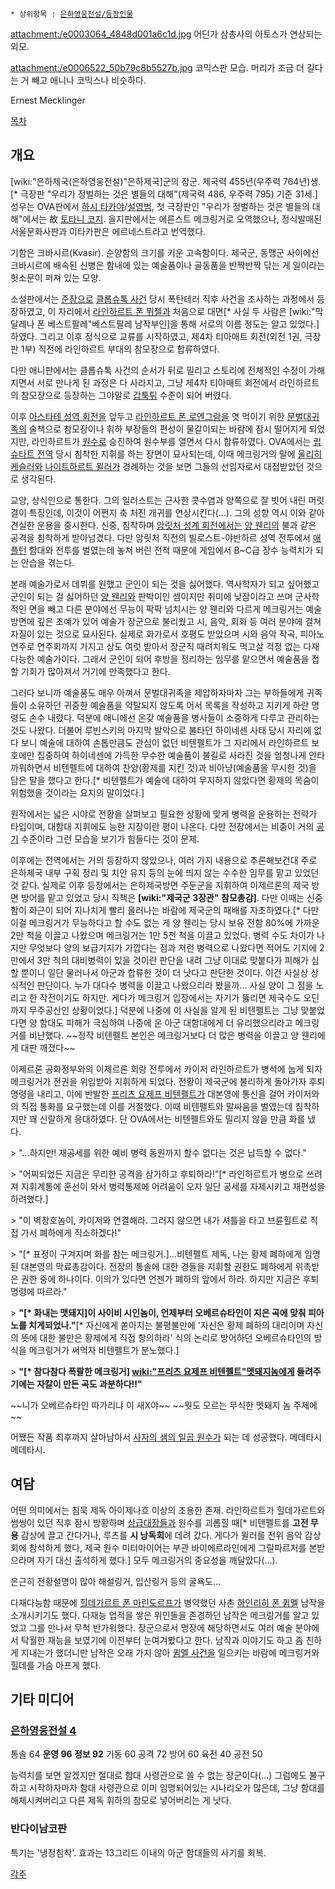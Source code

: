  * 상위항목 : [[은하영웅전설/등장인물]]

attachment:/e0003064_4848d001a6c1d.jpg
어딘가 삼총사의 아토스가 연상되는 외모.

attachment:/e0006522_50b79c8b5527b.jpg
코믹스판 모습. 머리가 조금 더 길다는 거 빼고 애니나 코믹스나 비슷하다.

Ernest Mecklinger

[[목차]]

== 개요 ==

[wiki:"은하제국(은하영웅전설)"은하제국]군의 장군. 제국력 455년(우주력 764년)생.[* 극장판 "우리가 정벌하는 것은 별들의 대해"(제국력 486, 우주력 795) 기준 31세.] 성우는 OVA판에서 [[하시 타카야]]/[[설영범]], 첫 극장판인 "우리가 정벌하는 것은 별들의 대해"에서는 故 [[토타니 코지]]. 을지판에서는 에른스트 메크링거로 오역했으나, 정식발매된 서울문화사판과 이타카판은 에르네스트라고 번역했다.

기함은 크바시르(Kvasir). 순양함의 크기를 키운 고속함이다. 제국군, 동맹군 사이에선 크바시르에 배속된 신병은 함내에 있는 예술품이나 골동품을 반짝반짝 닦는 게 일이라는 헛소문이 퍼져 있는 모양.

소설판에서는 [[준장]]으로 [[클롭슈톡 사건]] 당시 폭탄테러 직후 사건을 조사하는 과정에서 등장하였고, 이 자리에서 [[라인하르트 폰 뮈젤]]과 처음으로 대면[* 사실 두 사람은 [wiki:"막달레나 폰 베스트팔레"베스트팔레 남작부인]을 통해 서로의 이름 정도는 알고 있었다.]하였다. 그리고 이후 정식으로 교류를 시작하였고, 제4차 티아매트 회전(외전 1권, 극장판 1부) 직전에 라인하르트 부대의 참모장으로 합류하였다.

다만 애니판에서는 클롭슈톡 사건의 순서가 뒤로 밀리고 스토리에 전체적인 수정이 가해지면서 서로 만나게 된 과정은 다 사라지고, 그냥 제4차 티아매트 회전에서 라인하르트의 참모장으로 등장하는 그야말로 [[갑툭튀]] 수준이 되어 버렸다.

이후 [[아스타테 성역 회전]]을 앞두고 [[라인하르트 폰 로엔그람]]을 엿 먹이기 위한 [[문벌대귀족]]의 술책으로 참모장이나 휘하 부장들의 편성이 물갈이되는 바람에 잠시 떨어지게 되었지만, 라인하르트가 [[원수]]로 승진하여 원수부를 열면서 다시 합류하였다. OVA에서는 [[립슈타트 전역]] 당시 침착한 지휘를 하는 장면이 묘사되는데, 이때 메크링거의 말에 [[울리히 케슬러]]와 [[나이트하르트 뮐러]]가 경례하는 것을 보면 그들의 선임자로서 대접받았던 것으로 생각된다.

교양, 상식인으로 통한다. 그의 일러스트는 근사한 콧수염과 양쪽으로 잘 빗어 내린 머릿결이 특징인데, 이것이 어쩐지 축 처진 개귀를 연상시킨다(...). 그의 성향 역시 이와 같아 견실한 운용을 중시한다. 신중, 침착하며 [[암릿처 성계 회전]]에서는 [[양 웬리]]의 불과 같은 공격을 침착하게 받아넘겼다. 다만 암릿처 직전의 빌로스트-야반하르 성역 전투에서 [[애플턴]] 함대와 전투를 벌였는데 놓쳐 버린 전적 때문에 게임에서 B~C급 장수 능력치가 되는 안습을 겪는다.

본래 예술가로서 데뷔를 원했고 군인이 되는 것을 싫어했다. 역사학자가 되고 싶어했고 군인이 되는 걸 싫어하던 [[양 웬리]]와 판박이인 셈이지만 취미에 낮잠이라고 쓰며 군사학적인 면을 빼고 다른 분야에선 무능이 팍팍 넘치시는 양 웬리와 다르게 메크링거는 예술 방면에 깊은 조예가 있어 예술가 장군으로 불리웠고 시, 음악, 회화 등 여러 분야에 걸쳐 자질이 있는 것으로 묘사된다. 실제로 화가로서 호평도 받았으며 시와 음악 작곡, 피아노 연주로 연주회까지 가지고 상도 여럿 받아서 장군직 때려치워도 먹고살 걱정 없는 다재다능한 예술가이다. 그래서 군인이 되어 후방을 정리하는 임무를 맡으면서 예술품을 접할 기회가 많아져서 거기에 만족했다고 한다.

그러다 보니까 예술품도 매우 아껴서 문벌대귀족을 제압하자마자 그는 부하들에게 귀족들이 소유하던 귀중한 예술품을 약탈되지 않도록 어서 목록을 작성하고 지키게 하란 명령도 손수 내렸다. 덕분에 애니에선 온갖 예술품을 병사들이 소중하게 다루고 관리하는 것도 나왔다. 더불어 루빈스키의 마지막 발악으로 불타던 하이네센 사태 당시 자리에 없다 보니 예술에 대하여 손톱만큼도 관심이 없던 비텐펠트가 그 자리에서 라인하르트 보호에만 집중하여 하이네센에 가득한 무수한 예술품이 불길로 사라진 것을 엄청나게 안타까워하면서 비텐펠트에 대하여 찬양(황제를 지킨 것)과 비아냥(예술품을 무시한 것)을 담은 말을 했다고 한다.[* 비텐펠트가 예술에 대하여 무지하지 않았다면 황제의 목숨이 위험했을 것이라는 요지의 말이었다.]

원작에서는 넓은 시야로 전황을 살펴보고 필요한 상황에 맞게 병력을 운용하는 전략가 타입이며, 대함대 지휘에도 능한 지장이란 평이 나온다. 다만 전장에서는 비중이 거의 [[공기]] 수준이라 그런 모습을 보기가 힘들다는 것이 문제.

이후에는 전역에서는 거의 등장하지 않았으나, 여러 가지 내용으로 추론해보건대 주로 은하제국 내부 구획 정리 및 치안 유지 등의 눈에 띄지 않는 수수한 임무를 맡고 있었던 것 같다. 실제로 이후 등장에서는 은하제국방면 주둔군을 지휘하여 이제르론의 제국 방면 방어를 맡고 있었고 당시 직책은 '''[wiki:"제국군 3장관" 참모총감]'''. 다만 이때는 신중함이 화근이 되어 지나치게 빨리 물러나는 바람에 제국군의 패배를 자초하였다.[* 다만 이걸 메크링거가 무능하다고 할 수도 없는 게 양 웬리는 당시 보유 전함 80%에 가까운 2만 척을 이끌고 나왔으며 메크링거는 1만 5천 척을 이끌고 있었다. 병력 수도 차이가 나지만 무엇보다 양의 보급기지가 가깝다는 점과 저런 병력으로 나왔다면 적어도 기지에 2만에서 3만 척의 대비병력이 있을 것이란 판단을 내려 그냥 이대로 맞붙다가 피해가 심할 뿐이니 일단 물러나서 아군과 합류한 것이 더 낫다고 판단한 것이다. 이건 사실상 상식적인 판단이다. 누가 대다수 병력을 이끌고 나왔으리라 봤을까... 사실 양이 그 점을 노리고 한 작전이기도 하지만. 게다가 메크링거 입장에서는 자기가 뚫리면 제국수도 오딘까지 무주공산인 상황이었다.] 덕분에 나중에 이 사실을 알게 된 비텐펠트는 그냥 맞붙었다면 양 함대도 피해가 극심하여 나중에 온 아군 대함대에게 더 유리했으리라고 메크링거를 비난했다. ~~정작 비텐펠트 본인은 메크링거보다 더 많은 병력을 이끌고 양 웬리에게 대판 깨졌다~~

이제르론 공화정부와의 이제르론 회랑 전투에서 카이저 라인하르트가 병석에 눕게 되자 메크링거가 전권을 위임받아 지휘하게 되었다. 전황이 제국군에 불리하게 돌아가자 후퇴 명령을 내리고, 이에 반발한 [[프리츠 요제프 비텐펠트]]가 대본영에 통신을 걸어 카이저와의 직접 통화를 요구했는데 이를 거절했다. 이때 비텐펠트와 말싸움을 벌였는데 침착하지만 꽤 신랄하게 응대하였다. 단 OVA에서는 비텐펠트와도 밀리지 않을 만큼 화를 냈다.


> "...하지만! 재공세를 위한 예비 병력 동원까지 할수 없다는 것은 납득할 수 없다."

> "어찌되었든 지금은 무리한 공격을 삼가하고 후퇴하라!"[* 라인하르트가 병으로 쓰려져 지휘계통에 혼선이 와서 병력통제에 어려움이 오자 일단 공세를 자제시키고 재편성을 하려했다.]

> "이 벽창호놈이, 카이저와 연결해라. 그러지 않으면 내가 셔틀을 타고 브륜힐트로 직접 가서 폐하에게 직소하겠다!"

> "[* 표정이 구겨지며 화를 참는 메크링거.]...비텐펠트 제독, 나는 황제 폐하에게 임명된 대본영의 막료총감이다. 전장의 통솔에 대한 경들을 지휘할 권한도 폐하에게 위촉받은 권한 중에 하나이다. 이의가 있다면 언젠가 폐하의 앞에서 하라. 하지만 지금은 후퇴 명령에 따르라."

> '''"[* 화내는 맷돼지]이 사이비 시인놈이, 언제부터 오베르슈타인이 지은 곡에 맞춰 피아노를 치게되었나."'''[* 자신에게 쏟아지는 불평불만에 '자신은 황제 폐하의 대리이며 자신의 뜻에 대한 불만은 황제에게 직접 항의하라' 식의 논리로 방어하던 오베르슈타인의 방식을 메크링거가 써먹자 비텐펠트가 분노했다.]

> '''"[* 참다참다 폭팔한 메크링거] [[wiki:"프리츠 요제프 비텐펠트"멧돼지놈]]에게 들려주기에는 자칼이 만든 곡도 과분하다!!"'''

~~니가 오베르슈타인 따가리냐 이 새X야~~
~~뭣도 모르는 무식한 멧돼지 놈 주제에~~


어쨌든 작품 최후까지 살아남아서 [[사자의 샘의 일곱 원수]]가 되는 데 성공했다. 메데타시 메데타시.

== 여담 ==
어떤 의미에서는 침묵 제독 아이제나흐 이상의 조용한 존재. 라인하르트가 힐데가르트와 썸씽이 있던 직후 잠시 방황하며 [[상급대장]]들과 원수를 괴롭힐 때[* 비텐펠트를 '''고전 무용''' 감상에 끌고 간다거나, 루츠를 '''시 낭독회'''에 데려 갔다. 게다가 뮐러를 전위 음악 감상회에 참석하게 했다, 제국 원수 미터마이어는 부관 바이에르라인에게 그릴파르처를 본받으라며 자기 대신 출석하게 했다.] 모두 메크링거의 중요성을 깨달았다(...). 

은근히 전황설명이 많아 해설링거, 입산링거 등의 굴욕도... 

다재다능함 때문에 [[힐데가르트 폰 마린도르프]]가 병약했던 사촌 [[하인리히 폰 큄멜]] 남작을 소개시키기도 했다. 다재능 업적을 쌓은 위인들을 존경하던 남작은 메크링거를 알고 있었고 그를 만나서 무척 반가워했다. 장군으로서 명장에 해당하면서도 여러 예술 분야에서 탁월한 재능을 보였기에 이전부터 눈여겨봤다고 한다. 남작과 이야기도 하고 좀 친하게 지내는가 했더니만 남작은 오래 가지 않아 [[큄멜 사건]]을 일으키는 바람에 메크링거와 힐데를 가슴 아프게 했다.

== 기타 미디어 ==
=== [[은하영웅전설 4]] ===
통솔 64 '''운영 96 정보 92''' 기동 60 공격 72 방어 60 육전 40 공전 50

능력치를 보면 알겠지만 절대로 함대 사령관으로 쓸 수 없는 장군이다(...) 그럼에도 불구하고 시작하자마자 함대 사령관으로 이미 임명되어있는 시나리오가 많은데, 그냥 함대를 해체시켜버리고 다른 제독 휘하의 참모로 넣어버리는 게 낫다.

=== 반다이남코판 ===
특기는 '냉정침착'. 효과는 13그리드 이내의 아군 함대들의 사기를 회복.


[[각주]]
